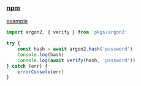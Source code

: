 ### [npm](https://www.npmjs.com/package/argon2)

[example](../../_examples/pkgs/argon2)

```ts
import argon2, { verify } from 'pkgs/argon2'

try {
    const hash = await argon2.hash('password')
    Console.log(hash)
    Console.log(await verify(hash, 'password'))
} catch (err) {
    errorConsole(err)
}
```
